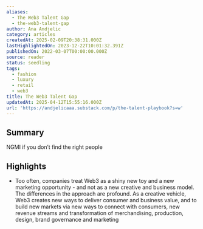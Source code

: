 ```yaml
---
aliases:
  - The Web3 Talent Gap
  - the-web3-talent-gap
author: Ana Andjelic
category: articles
createdAt: 2025-02-09T20:38:31.000Z
lastHighlightedOn: 2023-12-22T10:01:32.391Z
publishedOn: 2022-03-07T00:00:00.000Z
source: reader
status: seedling
tags:
  - fashion
  - luxury
  - retail
  - web3
title: The Web3 Talent Gap
updatedAt: 2025-04-12T15:55:16.000Z
url: 'https://andjelicaaa.substack.com/p/the-talent-playbook?s=w'
---
```

## Summary

NGMI if you don’t find the right people

## Highlights

- Too often, companies treat Web3 as a shiny new toy and a new marketing opportunity - and not as a new creative and business model. The differences in the approach are profound. As a creative vehicle, Web3 creates new ways to deliver consumer and business value, and to build new markets via new ways to connect with consumers, new revenue streams and transformation of merchandising, production, design, brand governance and marketing
